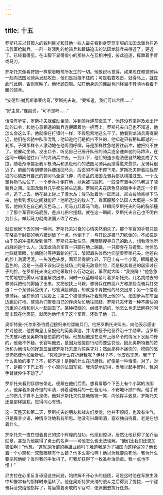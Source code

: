 ```yaml
---
---
---
```

title: 十五
---



罗斯托夫以其猎人的锐利目光和其他一些人最先看到身穿蓝军服的法国龙骑兵在追击我军枪骑兵。一群一群溃乱的枪骑兵和跟踪追击的法国龙骑兵来得近了，更近了。已经看得见，在山脚下显得很小的那些人在互相冲撞，彼此追逐，挥舞着手臂或马刀。

罗斯托夫像看狩猎一样望着眼前所发生的一切。他敏锐地觉得，如果现在和骠骑兵一起向法国龙骑兵发起攻击，他们是抵挡不住的；可是若要攻击，就得马上，就在此时此刻，否则就晚了。他环顾四周。站在他身边的连副也同样目不转睛地看着下面的骑兵。

“安德烈·谢瓦斯季亚内奇，”罗斯托夫说，“要知道，我们可以合围……”

“好主意，”连副说，“可不是吗……”

话没有听完，罗斯托夫就催动坐骑，冲到骑兵连前面去了，他还没有来得及发出行动的口令，和他心意相通的骑兵连便跟着他一拥而上。罗斯托夫自己也不知道，他怎么会这么干。他就像在打猎时一样，不假思索地这么干了。他看到龙骑兵离得很近，他们在奔驰中队形混乱；他知道他们是抵挡不住的，他知道只有稍纵即逝的一刹那。子弹那样令人激动地在他周围呼啸，马是那样性急地要往前冲，他把持不住了。他催动坐骑，发出口令，听见自己已展开队形的骑兵连全速奔驰的马蹄声，在这同一瞬间他往山下的龙骑兵冲去。一到山下，他们的速步跑法便自然地变成了大跑，随着渐渐接近我军枪骑兵和追赶他们的法国龙骑兵而跑得愈来愈快。龙骑兵很近了。前面的看到骠骑兵便拨回马头，后面的不得不停下来。罗斯托夫带着拦截野狼的心情放开自己的顿河马全速飞奔，向溃乱的法国龙骑兵部队横插过去。一个龙骑兵勒马站住了，一个步兵扑倒在地，以免被马踩死，一匹没有骑手的马卷进了骠骑兵之间。法国龙骑兵几乎都在掉头逃跑。罗斯托夫在灰色马的骑手中选定一个目标，追了上去。他在路上碰上了灌木丛；骏马驮着他一跃而过，尼古拉险些掉下马来，他看到顷刻之间就能赶上他所选定的敌人了。看军服那个法国人大概是一名军官，他俯伏在自己的灰色马上，用马刀赶着马飞跑。转瞬间罗斯托夫的马的胸部撞上了那个军官的马屁股，差点儿把它撞翻，就在这一瞬间，罗斯托夫自己也不明白为什么，举起马刀就向法国人砍了过去。

就在他砍下去的同一瞬间，罗斯托夫兴奋的心情突然消失了。那个军官的手臂只是在略高于肘部的地方被划破了一点，他倒下了，与其说是被马刀砍倒的，不如说是由于马的冲撞和受到惊吓。罗斯托夫勒住马，用眼睛搜寻自己的敌人，想看清他所战胜的是什么人。法国龙骑兵军官一只脚在地上蹦跳，一只脚套在马镫里。他惊恐地眯缝着眼，仿佛随时等待着新的打击，皱起眉头骇然地仰望着罗斯托夫。他苍白的脸上溅满污泥，一头浅色头发，面容显得很年轻，下巴上有一个小窝，眼睛是浅蓝色的，这是一张最不该出现在战场上的毫无敌意的脸，而是极其普通的居家过日子的脸。在罗斯托夫决定对他采取什么行动之前，军官就大叫：“我投降！”他急急忙忙地想把脚从马镫里解脱出来，同时一双蓝眼睛紧盯着罗斯托夫。几名跳过去的骠骑兵把他的脚抽了出来，又把他扶上马鞍。骠骑兵在四面八方和那些龙骑兵打交道：一个龙骑兵受伤了，尽管满脸鲜血，却就是不肯把他的马交出来；另一个搂着骠骑兵，坐在他的马屁股上；第三个被骠骑兵托着想爬上他的马。法国步兵在前面边跑边打枪。骠骑兵们带着自己的俘虏匆忙地往回赶。罗斯托夫怀着一种不痛快的沉重的心情和别人一起回去了。某种模糊的、纠缠不清的、他怎么也无法解释的问题出现在他面前，就因为他俘虏了这个军官，还砍了他一刀。

奥斯特曼-托尔斯泰伯爵迎接归来的骠骑兵们，他把罗斯托夫叫去，向他表示感谢并对他说，他要向皇上呈报他的英勇事迹，并请求授予他圣乔治十字勋章。当罗斯托夫被叫去见奥斯特曼伯爵的时候，他想起他是在没有上级命令的情况下发起冲锋的，他毫不怀疑，长官叫他去，是因为他擅自行动而要惩罚他。因此奥斯特曼的赞扬和为他请功的好意应当使罗斯托夫更为惊喜才对；然而那种不痛快的、模糊的感觉仍然使他如坐针毡。“究竟是什么在折磨我呢？伊林？不，他安然无恙。我干了什么丢脸的事了？不，都不是！是别的什么在折磨我，好像是一种悔恨。对了，对了，是那个下巴上有一个小窝的法国军官。我清楚地记得，当我举起手臂时，我的手臂就停住不动了。”

罗斯托夫看到俘虏被带走，便跟在他们后面，想看看那个下巴上有个小窝的法国人。他穿着那身奇怪的军装，骑着骠骑兵的一匹备用马，不安地环顾四周。他手臂上的伤几乎算不上是伤。他对罗斯托夫假意地微微一笑，向他挥手致意。罗斯托夫还是那样尴尬，觉得问心有愧。

这一天整天和第二天，罗斯托夫的朋友和战友们发觉，他并不烦闷，也没有生气，只是寡言少语，神情专注地若有所思。他没有兴趣喝酒，喜欢独自待着，老是在想着什么。

罗斯托夫一直在想着自己的这个辉煌的战功，他感到惊讶，居然让他获得了圣乔治勋章，甚至为他赢得了勇士的名声——可他怎么也无法理解。“他们比我们还更加害怕啊！”他想。“这就是所谓的英雄业绩吗？难道我是为了祖国而这样做的？他长着一个小窝和一双蓝眼睛有什么错？他多么害怕啊！他以为我要杀死他。我为什么要杀死他呢？当时我的手发抖了。可我却获得了一枚圣乔治勋章。我一点也不懂！”

尼古拉在心里反复琢磨这些问题，始终解不开心头的疑团，可是这时他在军旅生涯中却像常有的那样时来运转了。他在奥斯特罗夫纳的战斗之后得到了提拔，一个骠骑兵营交给他指挥了，每当需要勇敢的军官时，便派他去执行任务。